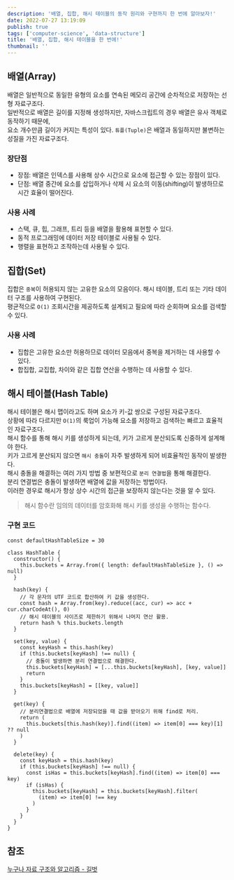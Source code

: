 ```yaml
---
description: '배열, 집합, 해시 테이블의 동작 원리와 구현까지 한 번에 알아보자!'
date: 2022-07-27 13:19:09
publish: true
tags: ['computer-science', 'data-structure']
title: '배열, 집합, 해시 테이블을 한 번에!'
thumbnail: ''
---
```


## 배열(Array)

배열은 일반적으로 동일한 유형의 요소를 연속된 메모리 공간에 순차적으로 저장하는 선형 자료구조다.  
일반적으로 배열은 길이를 지정해 생성하지만, 자바스크립트의 경우 배열은 유사 객체로 동작하기 때문에,  
요소 개수만큼 길이가 커지는 특성이 있다. `튜플(Tuple)`은 배열과 동일하지만 불변하는 성질을 가진 자료구조다.

### 장단점

- 장점: 배열은 인덱스를 사용해 상수 시간으로 요소에 접근할 수 있는 장점이 있다.
- 단점: 배열 중간에 요소를 삽입하거나 삭제 시 요소의 이동(shifting)이 발생하므로 시간 효율이 떨어진다.

### 사용 사례

- 스택, 큐, 힙, 그래프, 트리 등을 배열을 활용해 표현할 수 있다.
- 동적 프로그래밍에 데이터 저장 테이블로 사용될 수 있다.
- 행렬을 표현하고 조작하는데 사용될 수 있다.

<Space />

## 집합(Set)

집합은 `중복`이 허용되지 않는 고유한 요소의 모음이다. 해시 테이블, 트리 또는 기타 데이터 구조를 사용하여 구현된다.  
평균적으로 `O(1)` 조회시간을 제공하도록 설계되고 필요에 따라 순회하며 요소를 검색할 수 있다.

### 사용 사례

- 집합은 고유한 요소만 허용하므로 데이터 모음에서 중복을 제거하는 데 사용할 수 있다.
- 합집합, 교집합, 차이와 같은 집합 연산을 수행하는 데 사용할 수 있다.

<Space />

## 해시 테이블(Hash Table)

해시 테이블은 해시 맵이라고도 하며 요소가 키-값 쌍으로 구성된 자료구조다.  
상황에 따라 다르지만 `O(1)`의 룩업이 가능해 요소를 저장하고 검색하는 빠르고 효율적인 자료구조다.  
해시 함수를 통해 해시 키를 생성하게 되는데, 키가 고르게 분산되도록 신중하게 설계해야 한다.  
키가 고르게 분산되지 않으면 `해시 충돌`이 자주 발생하게 되어 비효율적인 동작이 발생한다.  
해시 충돌을 해결하는 여러 가지 방법 중 보편적으로 `분리 연결법`을 통해 해결한다.  
분리 연결법은 충돌이 발생하면 배열에 값을 저장하는 방법이다.  
이러한 경우로 해시가 항상 상수 시간의 접근을 보장하지 않는다는 것을 알 수 있다.

> 해시 함수란 임의의 데이터를 암호화해 해시 키를 생성을 수행하는 함수다.

### 구현 코드

```tsx
const defaultHashTableSize = 30

class HashTable {
  constructor() {
    this.buckets = Array.from({ length: defaultHashTableSize }, () => null)
  }

  hash(key) {
    // 각 문자의 UTF 코드로 합산하여 키 값을 생성한다.
    const hash = Array.from(key).reduce((acc, cur) => acc + cur.charCodeAt(), 0)
    // 해시 테이블의 사이즈로 제한하기 위해서 나머지 연산 활용.
    return hash % this.buckets.length
  }

  set(key, value) {
    const keyHash = this.hash(key)
    if (this.buckets[keyHash] !== null) {
      // 충돌이 발생하면 분리 연결법으로 해결한다.
      this.buckets[keyHash] = [...this.buckets[keyHash], [key, value]]
      return
    }
    this.buckets[keyHash] = [[key, value]]
  }

  get(key) {
    // 분리연결법으로 배열에 저장되었을 때 값을 받아오기 위해 find로 처리.
    return (
      this.buckets[this.hash(key)].find((item) => item[0] === key)[1] ?? null
    )
  }

  delete(key) {
    const keyHash = this.hash(key)
    if (this.buckets[keyHash] !== null) {
      const isHas = this.buckets[keyHash].find((item) => item[0] === key)
      if (isHas) {
        this.buckets[keyHash] = this.buckets[keyHash].filter(
          (item) => item[0] !== key
        )
      }
    }
  }
}
```

<Space />

## 참조

[누구나 자료 구조와 알고리즘 - 길벗](https://product.kyobobook.co.kr/detail/S000001834743)
